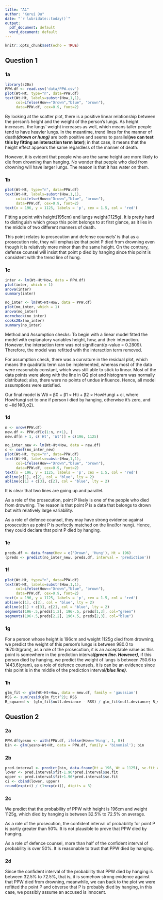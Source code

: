 ```yaml
---
title: "A1"
author: "Kerui Du"
date: "`r lubridate::today()`"
output:
  pdf_document: default
  word_document: default
---
```


```r
knitr::opts_chunk$set(echo = TRUE)
```

## Question 1

### 1a
```r
library(s20x)
PPW.df <- read.csv('data/PPW.csv')
plot(Wt~Ht, type="n", data=PPW.df)     
text(Wt~Ht, labels=substr(How,1,1),
     col=ifelse(How=="Drown","blue", "brown"),
     data=PPW.df, cex=0.9, font=2)

```

By looking at the scatter plot, there is a positive linear relationship between the person's height and the weight of the person's lungs. As height increases, the lungs' weight increases as well, which means taller people tend to have heavier lungs. In the meantime, trend lines for the manner of death***(drown or hung)*** are both positive and seems to parallel**(we can test this by fitting an interaction term later)**; in that case, it means that the height effect appears the same regardless of the manner of death. 

However, it is evident that people who are the same height are more likely to die from drowning than hanging. No wonder that people who died from drowning will have larger lungs. The reason is that it has water on them.


### 1b
```r
plot(Wt~Ht, type="n", data=PPW.df) 
text(Wt~Ht, labels=substr(How,1,1),
     col=ifelse(How=="Drown","blue", "brown"),
     data=PPW.df, cex=0.9, font=2)
text(x = 196, y = 1125, labels = 'p', cex = 1.5, col = 'red')

```

Fitting a point with height(195cm) and lungs weight(1125g). It is pretty hard to distinguish which group this point belongs to at first glance, as it lies in the middle of two different manners of death.

This point relates to prosecution and defense counsels' is that as a prosecution role, they will emphasize that point P died from drowning even though it is relatively more minor than the same height. On the contrary, defense counsel will insist that point p died by hanging since this point is consistent with the trend line of hung.


### 1c
```r
inter <- lm(Wt~Ht*How, data = PPW.df)
plot(inter, which = 1)
anova(inter)
summary(inter)

no_inter <- lm(Wt~Ht+How, data = PPW.df)
plot(no_inter, which = 1)
anova(no_inter)
normcheck(no_inter)
cooks20x(no_inter)
summary(no_inter)
```
Method and Assumption checks:
To begin with a linear model fitted the model with explanatory variables height, how, and their interaction. However, the interaction term was not significant(p-value = 0.2809). Therefore, the model was refitted with the interaction term removed. 

For assumption check, there was a curvature in the residual plot, which means the quadratic term can be implemented, whereas most of the data were reasonably constant, which was still able to stick to linear. Most of the data points were along with the line in QQ plot and histogram was normally distributed; also, there were no points of undue influence. Hence, all model assumptions were satisfied.

Our final model is 
                  Wti = β0 + β1 × Hti + β2 × HowHungi + εi,
                  where HowHungi set to one if person i died by hanging, otherwise it's zero,
                  and εi∼iid N(0,σ2).



### 1d
```r
n <- nrow(PPW.df)
new.df <- PPW.df[c(1:n, n+1), ]
new.df[n + 1, c('Ht', 'Wt')] = c(196, 1125)

no_inter_new <- lm(Wt~Ht+How, data = new.df)
c <- coef(no_inter_new)
plot(Wt~Ht, type="n", data=PPW.df) 
text(Wt~Ht, labels=substr(How,1,1),
     col=ifelse(How=="Drown","blue", "brown"),
     data=PPW.df, cex=0.9, font=2)
text(x = 196, y = 1125, labels = 'p', cex = 1.5, col = 'red')
abline(c[1], c[2], col = 'blue', lty = 2)
abline(c[1] + c[3], c[2], col = 'blue', lty = 2)
```

It is clear that two lines are going up and parallel.

As a role of the prosecution, point P likely is one of the people who died from drowning. The reason is that point P is a data that belongs to drown but with relatively large variability.

As a role of defence counsel, they may have strong evidence against prosecution as point P is perfectly matched on the line(for hung). Hence, they could declare that point P died by hanging.



### 1e
```r
preds.df <- data.frame(How = c('Drown', 'Hung'), Ht = 196)
(preds <- predict(no_inter_new, preds.df, interval = 'prediction'))
```



### 1f
```r
plot(Wt~Ht, type="n", data=PPW.df) 
text(Wt~Ht, labels=substr(How,1,1),
     col=ifelse(How=="Drown","blue", "brown"),
     data=PPW.df, cex=0.9, font=2)
text(x = 196, y = 1125, labels = 'p', cex = 1.5, col = 'red')
abline(c[1], c[2], col = 'blue', lty = 2)
abline(c[1] + c[3], c[2], col = 'blue', lty = 2)
segments(196-.5,preds[1,2], 196-.5, preds[1,3], col="green")
segments(196+.5,preds[2,2], 196+.5, preds[2,3], col="blue")
```

### 1g
For a person whose height is 196cm and weight 1125g died from drowning, we predict the weight of this person's lungs is between 980.0 to 1670.0(gram), as a role of the prosecution, it is an acceptable value as this point is somewhere in the prediction interval***(green line. However)***, if this person died by hanging, we predict the weight of lungs is between 750.6 to 1443.6(gram), as a role of defence counsels, it is can be an evidence since this point is in the middle of the prediction interval***(blue line)***.



### 1h
```r
glm_fit <- glm(Wt~Ht+How, data = new.df, family = 'gaussian')
RSS <- sum(resid(glm_fit)^2); RSS
R_squared <- (glm_fit$null.deviance - RSS) / glm_fit$null.deviance; R_squared

```



## Question 2
### 2a
```r
PPW.df$yesno <- with(PPW.df, ifelse(How=='Hung', 1, 0))
bin <- glm(yesno~Wt+Ht, data = PPW.df, family = 'binomial'); bin
```

### 2b
```r
pred.interval <- predict(bin, data.frame(Ht = 196, Wt = 1125), se.fit = T)
lower <- pred.interval$fit-1.96*pred.interval$se.fit
upper <- pred.interval$fit+1.96*pred.interval$se.fit
ci <- cbind(lower, upper)
round(exp(ci) / (1+exp(ci)), digits = 3)
```

### 2c
We predict that the probability of PPW with height is 196cm and weight 1125g, which died by hanging is between 32.5% to 72.5% on average.

As a role of the prosecution, the confident interval of probability for point P is partly greater than 50%. It is not plausible to prove that PPW died by hanging.

As a role of defence counsel, more than half of the confident interval of probability is over 50%. It is reasonable to trust that PPW died by hanging.


### 2d
Since the confident interval of the probability that PPW died by hanging is between 32.5% to 72.5%, that is, it is somehow strong evidence against that PPW died from drowning, meanwhile, we can back to the plot we were refitted the point P and obverse that P is probably died by hanging, in this case, we possibly assume an accused is innocent.

